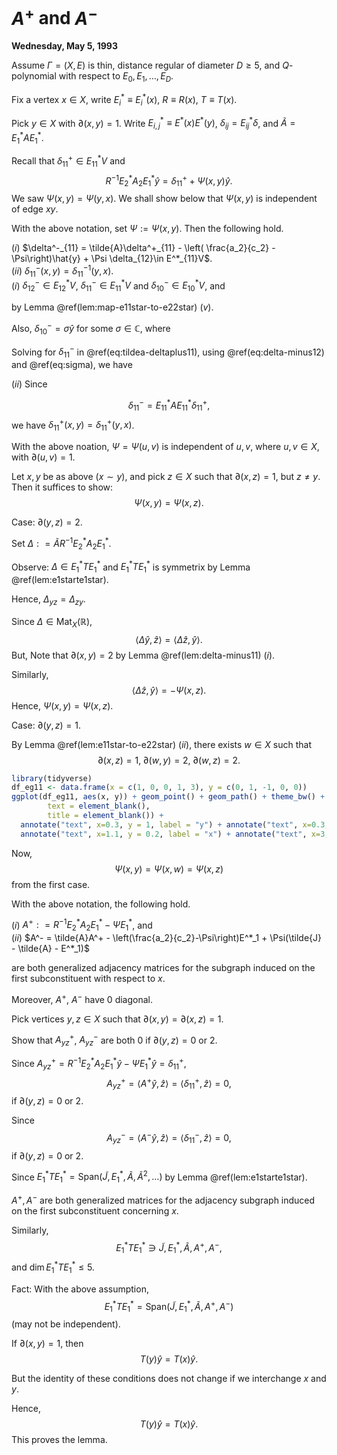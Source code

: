 # $A^+$ and $A^-$ {#lec39}
**Wednesday, May 5, 1993** 

Assume $\Gamma = (X, E)$ is thin, distance regular of diameter $D\geq 5$, and $Q$-polynomial with respect to $E_0, E_1, \ldots, E_D$.

Fix a vertex $x\in X$, write $E^*_i\equiv E^*_i(x)$, $R\equiv R(x)$, $T\equiv T(x)$. 

Pick $y\in X$ with $\partial(x,y) = 1$. Write $E^*_{i,j} \equiv E^*(x)E^*(y)$, $\delta_{ij} = E^*_{ij}\delta$, and $\tilde{A} = E^*_1AE^*_1$.

Recall that $\delta^+_{11}\in E^*_{11}V$ and
$$R^{-1}E^*_2A_2E^*_1\hat{y} = \delta^+_{11} + \Psi(x,y)\hat{y}.$$
We saw $\Psi(x,y) = \Psi(y,x)$. We shall show below that $\Psi(x,y)$ is independent of edge $xy$.

:::{.lemma #delta-minus11}
With the above notation, set $\Psi:=\Psi(x,y)$. Then the following hold.

| $(i)$ $\delta^-_{11} = \tilde{A}\delta^+_{11} - \left( \frac{a_2}{c_2} - \Psi\right)\hat{y} + \Psi \delta_{12}\in E^*_{11}V$.

| $(ii)$ $\delta^-_{11}(x,y) = \delta^{-1}_{11}(y,x)$.
:::

:::{.proof}
| $(i)$ $\delta^-_{12}\in E^*_{12}V$, $\delta^-_{11}\in E^*_{11}V$ and $\delta^-_{10}\in E^*_{10}V$, and
\begin{equation}
\tilde{A}\delta^+_{11} = \delta^-_{12} + \delta^-_{11} + \delta^-_{10}, (\#eq:tildea-deltaplus11)
\end{equation}
\begin{equation}
\delta^-_{12} = E^*_{12}AE^*_{11}\delta^+_{11} = -\Psi(x,y)\delta_{12} (\#eq:delta-minus12),
\end{equation}
by Lemma \@ref(lem:map-e11star-to-e22star) $(v)$.

Also, $\delta^-_{10} = \sigma\hat{y}$ for some $\sigma\in \mathbb{C}$, where
\begin{equation}
\sigma  = \langle \tilde{A}\delta^+_{11}, \hat{y}\rangle 
 = \langle \delta^+_{11}, \tilde{A}\hat{y}\rangle
 = \langle \delta^+_{11}, \delta_{11}\rangle 
 = \frac{a_2}{c_2}-\Psi. (\#eq:sigma)
\end{equation}

Solving for $\delta^-_{11}$ in \@ref(eq:tildea-deltaplus11), using \@ref(eq:delta-minus12) and \@ref(eq:sigma), we have
\begin{align}
\delta^-_{11} & = \tilde{A}\delta^+_{11} - \delta^-_{12} - \delta^-_{10}\\
& = A\delta^+_{11} + \Psi \delta_{12} - \left(\frac{a_2}{c_2} - \Psi\right)\hat{y}.
\end{align}

| $(ii)$ Since
$$\delta^-_{11} = E^*_{11}AE^*_{11}\delta^+_{11},$$
we have $\delta^+_{11}(x,y) = \delta^+_{11}(y,x)$.
:::

:::{.lemma #psi}
With the above noation, $\Psi = \Psi(u,v)$ is independent of $u, v$, where
$u,v\in X$, with $\partial(u,v)=1$.
:::

:::{.proof}
Let $x,y$ be as above ($x\sim y$), and pick $z\in X$ such that $\partial(x,z) = 1$, but $z\neq y$. Then it suffices to show:
$$\Psi(x,y) = \Psi(x,z).$$

Case: $\partial(y,z) = 2$.

Set $\Delta: = \tilde{A}R^{-1}E^*_2A_2E^*_1$.

Observe: $\Delta \in E^*_1TE^*_1$ and $E^*_1TE^*_1$ is symmetrix by Lemma \@ref(lem:e1starte1star).

Hence, $\Delta_{yz} = \Delta_{zy}$.

Since $\Delta\in \mathrm{Mat}_X(\mathbb{R})$,
$$\langle \Delta\hat{y}, \hat{z}\rangle = \langle \Delta \hat{z}, \hat{y}\rangle.$$
But,
\begin{align}
\langle \Delta\hat{y}, \hat{z}\rangle & = \langle \tilde{A}\delta^+_{11} + \Psi(x,y)\hat{y}, \hat{z}\rangle \\
& = \langle \tilde{A}\delta^+_{11}, \hat{z}\rangle\\
& = \Bigl\langle \delta^-_{11} + \left(\frac{a_2}{c_2}-\Psi\right)\hat{y} - \Psi(x,y)\delta_{12}, \hat{z}\Bigr\rangle\\
& = -\Psi(x,y).
\end{align}
Note that $\partial(x,y) = 2$ by Lemma \@ref(lem:delta-minus11) $(i)$.

Similarly, 
$$\langle\Delta\hat{z}, \hat{y}\rangle = -\Psi(x,z).$$
Hence, $\Psi(x,y) = \Psi(x,z)$.

Case: $\partial(y,z) = 1$.

By Lemma \@ref(lem:e11star-to-e22star) $(ii)$, there exists $w\in X$ such that
$$\partial(x,z) = 1, \; \partial(w,y)=2, \; \partial(w,z)=2.$$

```r
library(tidyverse)
df_eg11 <- data.frame(x = c(1, 0, 0, 1, 3), y = c(0, 1, -1, 0, 0))
ggplot(df_eg11, aes(x, y)) + geom_point() + geom_path() + theme_bw() + theme(panel.border = element_blank(),line = element_blank(),
        text = element_blank(),
        title = element_blank()) +
  annotate("text", x=0.3, y = 1, label = "y") + annotate("text", x=0.3, y = -0.95, label = "z") +
  annotate("text", x=1.1, y = 0.2, label = "x") + annotate("text", x=3, y = 0.2, label = "w")
```
Now,
$$\Psi(x,y) = \Psi(x,w) = \Psi(x,z)$$
from the first case.
:::

:::{.lemma #aplus-aminus} 
With the above notation, the following hold.

| $(i)$ $A^+: = R^{-1}E^*_2A_2E^*_1 - \Psi E^*_1$, and 

| $(ii)$ $A^- = \tilde{A}A^+ - \left(\frac{a_2}{c_2}-\Psi\right)E^*_1 + \Psi(\tilde{J} - \tilde{A} - E^*_1)$ 

are both generalized adjacency matrices for the subgraph induced on the first subconstituent with respect to $x$.

Moreover, $A^+$, $A^-$ have $0$ diagonal.
:::

:::{.proof}
Pick vertices $y,z\in X$ such that $\partial(x,y) = \partial(x,z) = 1$. 

Show that $A^+_{yz}$, $A^-_{yz}$ are both $0$ if $\partial(y,z) = 0$ or $2$.

Since $A^+_{yz} = R^{-1}E^*_2A_2E^*_1\hat{y} - \Psi E^*_1\hat{y} = \delta^+_{11}$,
$$A^+_{yz} = \langle A^+\hat{y}, \hat{z}\rangle = \langle \delta^+_{11},\hat{z}\rangle = 0,$$
if $\partial(y,z) = 0$ or $2$.

Since
\begin{align}
A^-\hat{y} & = \tilde{A}A^+\hat{y} - \left(\frac{a_2}{c_2}-\Psi\right)E^*_1\hat{y} + \Psi(\tilde{J} - \tilde{A} - E^*_1)\hat{y}\\
& = \tilde{A}\delta^+_{11} - \left(\frac{a_2}{c_2}-\Psi\right)\hat{y} + \Psi\delta_{12}\\
& = \delta^-_{11},
\end{align}
$$A^-_{yz} = \langle A^-\hat{y}, \hat{z}\rangle = \langle \delta^-_{11}, \hat{z}\rangle = 0,$$
if $\partial(y,z) = 0$ or $2$.

Since $E^*_1TE^*_1 = \mathrm{Span}(\tilde{J},E^*_1, \tilde{A}, \tilde{A}^2, \ldots)$ by Lemma \@ref(lem:e1starte1star).

$A^+, A^-$ are both generalized matrices for the adjacency subgraph induced on the first subconstituent concerning $x$.
:::

Similarly,
$$E^*_1TE^*_1 \ni \tilde{J}, E^*_1, \tilde{A}, A^+, A^-,$$
and $\dim E^*_1TE^*_1 \leq 5$.

Fact: With the above assumption,
$$E^*_1TE^*_1 = \mathrm{Span}(\tilde{J}, E^*_1, \tilde{A}, A^+, A^-)$$ 
(may not be independent).

:::{.lemma #tyx-equals-txy}
If $\partial(x,y) = 1$, then 
$$T(y)\hat{y} = T(x)\hat{y}.$$
:::

:::{.proof}
\begin{align}
T(x)\hat{x} & = T(x)E^*_1\hat{y}\\
& = M(E^*_0+E^*_1)T(x)E^*_1\hat{y} \quad (\text{as $\Gamma$ is thin})\\
& = M\hat{x} + ME^*_1TE^*_1\hat{y}\\
& = M\hat{x} + M\mathrm{Span}(\tilde{J}, E^*_1, \tilde{A}, A^+, A^-)\hat{y}\\
& = M\hat{x} + M\mathrm{Span}(\delta_{12}+\delta_{11}+\delta_{10}, \delta_{10}, \delta_{11}, \delta^+_{11}, \delta^-_{11})\\
& = M\mathrm{Span}(\delta_{01}, \delta_{10}, \delta_{11}, \delta^+_{11}, \delta^-_{11}).
\end{align}

But the identity of these conditions does not change if we interchange $x$ and $y$.

Hence,
$$T(y)\hat{y} = T(x)\hat{y}.$$
This proves the lemma.
:::

